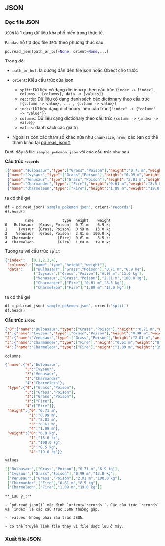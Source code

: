 

## JSON

### Đọc file JSON

`JSON` là 1 dạng dữ liệu khá phổ biến trong thực tế.

 `Pandas` hỗ trợ đọc file `JSON` theo phương thức sau

```python
pd.read_json(path_or_buf=None, orient=None,...)
```

Trong đó:

- `path_or_buf`: là đường dẫn đến file json hoặc Object cho trước

- `orient`:  Kiểu cấu trúc của json
    - `split`:  Dữ liệu có dạng dictionary theo cấu trúc `{index -> [index], columns - [columns], data -> [values]}`
    - `records`: Dữ liệu có dạng danh sách các dictionary theo cấu trúc ` [{column -> value}, ... , {column -> value}]`
    - `index`: Dữ liệu dạng dictionary theo cấu trúc `{"index" -> {"column" -> "value"}}`
    - `columns`: Dữ liệu dạng dictionary theo cấu trúc `{column -> {index -> value}}`
    - `values`: danh sách các giá trị
- Ngoài ra còn các tham số khác nữa như `chunksize`, `nrow`, các bạn có thể tham khảo tại [pd.read_json()](https://pandas.pydata.org/docs/reference/api/pandas.read_json.html)

Dưới đây là file `sample_pokemon.json` với các cấu trúc như sau

**Cấu trúc `records`**

```json
[{"name":"Bulbasaur","type":["Grass","Poison"],"height":"0.71 m","weight":"6.9 kg"},
 {"name":"Ivysaur","type":["Grass","Poison"],"height":"0.99 m","weight":"13.0 kg"},
 {"name":"Venusaur","type":["Grass","Poison"],"height":"2.01 m","weight":"100.0 kg"},
 {"name":"Charmander","type":["Fire"],"height":"0.61 m","weight":"8.5 kg"},
 {"name":"Charmeleon","type":["Fire"],"height":"1.09 m","weight":"19.0 kg"}]
 ```

 ta có thể gọi

 ```python
 df = pd.read_json('sample_pokemon.json', orient='records')
 df.head()
 ```

 ```{.python_output}
          name             type  height    weight
0   Bulbasaur  [Grass, Poison]  0.71 m    6.9 kg
1     Ivysaur  [Grass, Poison]  0.99 m   13.0 kg
2    Venusaur  [Grass, Poison]  2.01 m  100.0 kg
3  Charmander           [Fire]  0.61 m    8.5 kg
4  Charmeleon           [Fire]  1.09 m   19.0 kg
 ```

Tương tự với cấu trúc `split`

```json
{"index":   [0,1,2,3,4],
 "columns": ["name","type","height","weight"],
 "data":    [["Bulbasaur",["Grass","Poison"],"0.71 m","6.9 kg"],
             ["Ivysaur",["Grass","Poison"],"0.99 m","13.0 kg"],
             ["Venusaur",["Grass","Poison"],"2.01 m","100.0 kg"],
             ["Charmander",["Fire"],"0.61 m","8.5 kg"],
             ["Charmeleon",["Fire"],"1.09 m","19.0 kg"]]}
```

 ta có thể gọi

 ```python
 df = pd.read_json('sample_pokemon.json', orient='split')
 df.head()
 ```


**Cấu trúc `index`**

 ```json
 {"0":{"name":"Bulbasaur","type":["Grass","Poison"],"height":"0.71 m","weight":"6.9 kg"},
 "1":{"name":"Ivysaur","type":["Grass","Poison"],"height":"0.99 m","weight":"13.0 kg"},
 "2":{"name":"Venusaur","type":["Grass","Poison"],"height":"2.01 m","weight":"100.0 kg"},
 "3":{"name":"Charmander","type":["Fire"],"height":"0.61 m","weight":"8.5 kg"},
 "4":{"name":"Charmeleon","type":["Fire"],"height":"1.09 m","weight":"19.0 kg"}}
 ```

`columns`

```json
{"name":{"0":"Bulbasaur",
         "1":"Ivysaur",
         "2":"Venusaur",
         "3":"Charmander"
         "4":"Charmeleon"},
 "type":{"0":["Grass","Poison"],
         "1":["Grass","Poison"],
         "2":["Grass","Poison"],
         "3":["Fire"],
         "4":["Fire"]},
 "height":{"0":"0.71 m",
           "1":"0.99 m",
           "2":"2.01 m",
           "3":"0.61 m",
           "4":"1.09 m"},
 "weight":{"0":"6.9 kg",
           "1":"13.0 kg",
           "2":"100.0 kg",
           "3":"8.5 kg",
           "4":"19.0 kg"}}
```

`values`

```json
[["Bulbasaur",["Grass","Poison"],"0.71 m","6.9 kg"],
 ["Ivysaur",["Grass","Poison"],"0.99 m","13.0 kg"],
 ["Venusaur",["Grass","Poison"],"2.01 m","100.0 kg"],
 ["Charmander",["Fire"],"0.61 m","8.5 kg"],
 ["Charmeleon",["Fire"],"1.09 m","19.0 kg"]]
```
 

```{block2, type='rmdnote'}
**_Lưu ý_:** 

- `pd.read_json()` mặc định `orient='records'`. Các cấu trúc `records` và `index` là các cấu trúc JSON thường gặp.

- `values` không phải cấu trúc JSON.

- có thể truyền link file thay vì file được lưu ở máy.

```
### Xuất file JSON